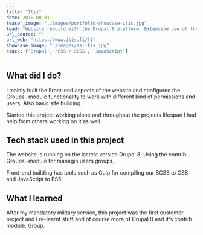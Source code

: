 ```yaml
---
title: "Itis"
date: 2018-08-01
teaser_image: "./images/portfolio-showcase-itis.jpg"
lead: "Website rebuild with the Drupal 8 platform. Extensive use of the Group contrib module."
url_source: ""
url_web: "https://www.itis.fi/fi"
showcase_image: "./images/ss-itis.jpg"
stack: ['Drupal', 'CSS / SCSS', 'JavaScript']
---
```



<WidgetImage src="./images/ss-itis.jpg" alt="A screenshot of the showcases website" />

## What did I do?

I mainly built the Front-end aspects of the website and configured the Groups -module functionality to work with different kind of permissions and users. Also basic site building.

Started this project working alone and throughout the projects lifespan I had help from others working on it as well.

## Tech stack used in this project

The website is running on the lastest version Drupal 8. Using the contrib Groups -module for managin users groups.

Front-end building has tools such as Gulp for compiling our SCSS to CSS and JavaScript to ES5.

## What I learned

After my mandatory military service, this project was the first customer project and I re-learnt stuff and of course more of Drupal 8 and it's contrib module, Group.